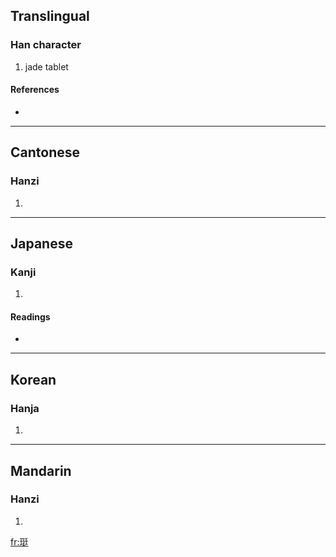 ==Translingual==

===Han character===
{{Han char|rn=96|rad=玉|as=07|sn=11|four=1214<sub>1</sub>|canj=一土弓大土 (MGNKG)}}

# jade tablet

====References====
* {{Han ref|kx=0732.190|dkj=21001|dj=1143.160|hdz=21111.110|uh=73FD|ud=29693|bh=D670|bd=54896}}

----

==Cantonese==

===Hanzi===
{{yue-hanzi|jyut=|y=ting5}}

# {{defn|Cantonese}}

----

==Japanese==

===Kanji===
{{ja-kanji|grade=|rs=玉07}}

# {{defn|Japanese}}

====Readings====
* {{ja-readings|on=[[てい]] (tei), [[ちょう]] (chō)|kun=}}

----

==Korean==

===Hanja===
{{ko-hanja|hangeul=정|eumhun=|rv=jeong|mr=chŏng|y=ceng}}

# {{defn|Korean}}

----

==Mandarin==

===Hanzi===
{{cmn-hanzi|pin=[[tǐng]] ([[ting3]])|wg=t'ing<sup>3</sup>}}

# {{defn|Mandarin}}

[[fr:珽]]